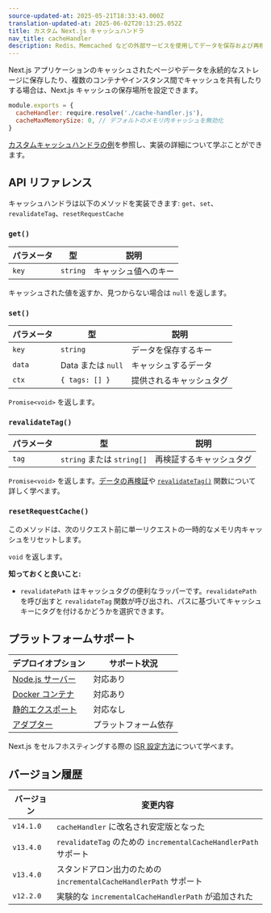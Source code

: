 ```yaml
---
source-updated-at: 2025-05-21T18:33:43.000Z
translation-updated-at: 2025-06-02T20:13:25.052Z
title: カスタム Next.js キャッシュハンドラ
nav_title: cacheHandler
description: Redis、Memcached などの外部サービスを使用してデータを保存および再検証するための Next.js キャッシュを設定します。
---
```


Next.js アプリケーションのキャッシュされたページやデータを永続的なストレージに保存したり、複数のコンテナやインスタンス間でキャッシュを共有したりする場合は、Next.js キャッシュの保存場所を設定できます。

```js filename="next.config.js"
module.exports = {
  cacheHandler: require.resolve('./cache-handler.js'),
  cacheMaxMemorySize: 0, // デフォルトのメモリ内キャッシュを無効化
}
```

[カスタムキャッシュハンドラの例](/docs/app/guides/self-hosting#configuring-caching)を参照し、実装の詳細について学ぶことができます。

## API リファレンス

キャッシュハンドラは以下のメソッドを実装できます: `get`、`set`、`revalidateTag`、`resetRequestCache`

### `get()`

| パラメータ | 型       | 説明                     |
| ---------- | -------- | ------------------------ |
| `key`      | `string` | キャッシュ値へのキー     |

キャッシュされた値を返すか、見つからない場合は `null` を返します。

### `set()`

| パラメータ | 型               | 説明                     |
| ---------- | ---------------- | ------------------------ |
| `key`      | `string`         | データを保存するキー     |
| `data`     | Data または `null` | キャッシュするデータ     |
| `ctx`      | `{ tags: [] }`   | 提供されるキャッシュタグ |

`Promise<void>` を返します。

### `revalidateTag()`

| パラメータ | 型                     | 説明                     |
| ---------- | ---------------------- | ------------------------ |
| `tag`      | `string` または `string[]` | 再検証するキャッシュタグ |

`Promise<void>` を返します。[データの再検証](/docs/app/guides/incremental-static-regeneration)や [`revalidateTag()`](/docs/app/api-reference/functions/revalidateTag) 関数について詳しく学べます。

### `resetRequestCache()`

このメソッドは、次のリクエスト前に単一リクエストの一時的なメモリ内キャッシュをリセットします。

`void` を返します。

**知っておくと良いこと:**

- `revalidatePath` はキャッシュタグの便利なラッパーです。`revalidatePath` を呼び出すと `revalidateTag` 関数が呼び出され、パスに基づいてキャッシュキーにタグを付けるかどうかを選択できます。

## プラットフォームサポート

| デプロイオプション                                                   | サポート状況      |
| ------------------------------------------------------------------- | ----------------- |
| [Node.js サーバー](/docs/app/getting-started/deploying#nodejs-server) | 対応あり          |
| [Docker コンテナ](/docs/app/getting-started/deploying#docker)        | 対応あり          |
| [静的エクスポート](/docs/app/getting-started/deploying#static-export) | 対応なし          |
| [アダプター](/docs/app/getting-started/deploying#adapters)            | プラットフォーム依存 |

Next.js をセルフホスティングする際の [ISR 設定方法](/docs/app/guides/self-hosting#caching-and-isr)について学べます。

## バージョン履歴

| バージョン   | 変更内容                                                     |
| ------------ | ------------------------------------------------------------ |
| `v14.1.0`    | `cacheHandler` に改名され安定版となった                      |
| `v13.4.0`    | `revalidateTag` のための `incrementalCacheHandlerPath` サポート |
| `v13.4.0`    | スタンドアロン出力のための `incrementalCacheHandlerPath` サポート |
| `v12.2.0`    | 実験的な `incrementalCacheHandlerPath` が追加された          |